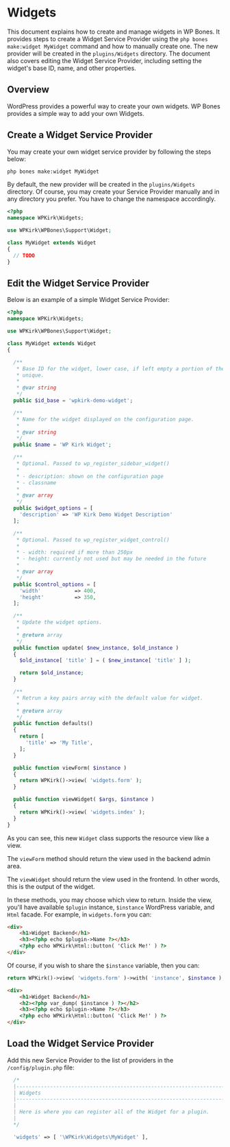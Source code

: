 
# Widgets

This document explains how to create and manage widgets in WP Bones. It provides steps to create a Widget Service Provider using the `php bones make:widget MyWidget` command and how to manually create one. The new provider will be created in the `plugins/Widgets` directory. The document also covers editing the Widget Service Provider, including setting the widget's base ID, name, and other properties.

## Overview

WordPress provides a powerful way to create your own widgets. WP Bones provides a simple way to add your own Widgets.

## Create a Widget Service Provider

You may create your own widget service provider by following the steps below:

```sh copy
php bones make:widget MyWidget
```

By default, the new provider will be created in the `plugins/Widgets` directory. Of course, you may create your Service Provider manually and in any directory you prefer. You have to change the namespace accordingly.

```php filename="plugin/Widgets/MyWidget.php" copy
<?php
namespace WPKirk\Widgets;

use WPKirk\WPBones\Support\Widget;

class MyWidget extends Widget
{
  // TODO
}
```

## Edit the Widget Service Provider 

Below is an example of a simple Widget Service Provider:

```php filename="plugin/Widgets/MyWidget.php" copy
<?php
namespace WPKirk\Widgets;

use WPKirk\WPBones\Support\Widget;

class MyWidget extends Widget
{

  /**
   * Base ID for the widget, lower case, if left empty a portion of the widget's class name will be used. Has to be
   * unique.
   *
   * @var string
   */
  public $id_base = 'wpkirk-demo-widget';

  /**
   * Name for the widget displayed on the configuration page.
   *
   * @var string
   */
  public $name = 'WP Kirk Widget';

  /**
   * Optional. Passed to wp_register_sidebar_widget()
   *
   * - description: shown on the configuration page
   * - classname
   *
   * @var array
   */
  public $widget_options = [
    'description' => 'WP Kirk Demo Widget Description'
  ];

  /**
   * Optional. Passed to wp_register_widget_control()
   *
   * - width: required if more than 250px
   * - height: currently not used but may be needed in the future
   *
   * @var array
   */
  public $control_options = [
    'width'           => 400,
    'height'          => 350,
  ];

  /**
   * Update the widget options.
   *
   * @return array
   */
  public function update( $new_instance, $old_instance )
  {
    $old_instance[ 'title' ] = ( $new_instance[ 'title' ] );

    return $old_instance;
  }

  /**
   * Retrun a key pairs array with the default value for widget.
   *
   * @return array
   */
  public function defaults()
  {
    return [
      'title' => 'My Title',
    ];
  }

  public function viewForm( $instance )
  {
    return WPKirk()->view( 'widgets.form' );
  }

  public function viewWidget( $args, $instance )
  {
    return WPKirk()->view( 'widgets.index' );
  }
}
```
As you can see, this new `Widget` class supports the resource view like a view.

The `viewForm` method should return the view used in the backend admin area.

The `viewWidget` should return the view used in the frontend. In other words, this is the output of the widget.

In these methods, you may choose which view to return. Inside the view, you'll have available `$plugin` instance, `$instance` WordPress variable, and `Html` facade. For example, in `widgets.form` you can:

```html copy
<div>
	<h1>Widget Backend</h1>
	<h3><?php echo $plugin->Name ?></h3>
	<?php echo WPKirk\Html::button( 'Click Me!' ) ?>
</div>
```

Of course, if you wish to share the `$instance` variable, then you can:

```php copy
return WPKirk()->view( 'widgets.form' )->with( 'instance', $instance );
```

```html copy
<div>
	<h1>Widget Backend</h1>
	<h2><?php var_dump( $instance ) ?></h2>
	<h3><?php echo $plugin->Name ?></h3>
	<?php echo WPKirk\Html::button( 'Click Me!' ) ?>
</div>
```

## Load the Widget Service Provider

Add this new Service Provider to the list of providers in the `/config/plugin.php` file:

```php filename="config/plugin.php" copy
  /*
  |--------------------------------------------------------------------------
  | Widgets
  |--------------------------------------------------------------------------
  |
  | Here is where you can register all of the Widget for a plugin.
  |
  */

  'widgets' => [ '\WPKirk\Widgets\MyWidget' ],
```
